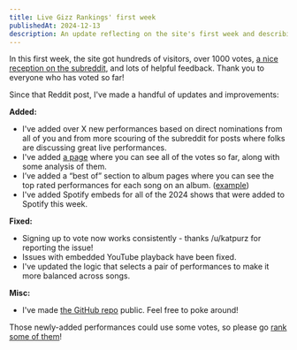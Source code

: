 ```yaml
---
title: Live Gizz Rankings' first week
publishedAt: 2024-12-13
description: An update reflecting on the site's first week and describing the updates and improvments that have been added.
---
```


In this first week, the site got hundreds of visitors, over 1000 votes, [a nice
reception on the subreddit](https://www.reddit.com/r/KGATLW/comments/1h8gbo8/i_made_a_website_for_finding_the_best_live/),
and lots of helpful feedback.
Thank you to everyone who has voted so far!

Since that Reddit post, I've made a handful of updates and improvements:

**Added:**

- I've added over X new performances based on direct nominations from all of you
  and from more scouring of the subreddit for posts where folks are discussing
  great live performances.
- I've added [a page](/votes) where you can see all of the votes so far, along
  with some analysis of them.
- I’ve added a “best of” section to album pages where you can see the top rated
  performances for each song on an album. ([example](/albums/petro))
- I've added Spotify embeds for all of the 2024 shows that were added to Spotify
  this week.

**Fixed:**

- Signing up to vote now works consistently - thanks /u/katpurz for reporting
  the issue!
- Issues with embedded YouTube playback have been fixed.
- I've updated the logic that selects a pair of performances to make it more
  balanced across songs.

**Misc:**

- I've made
  [the GitHub repo](https://github.com/jamesbvaughan/live-gizz-rankings) public.
  Feel free to poke around!

Those newly-added performances could use some votes, so please go [rank some of
them](/rank)!
